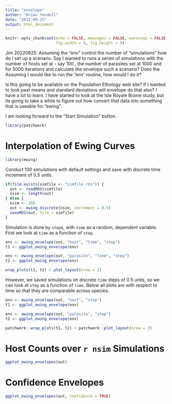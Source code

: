 ```yaml
---
title: "envelope"
author: "Brian Yandell"
date: "2022-09-25"
output: html_document
---
```


```r
knitr::opts_chunk$set(echo = FALSE, messages = FALSE, warnings = FALSE,
                      fig.width = 9, fig.height = 9)
```

Jim 20220925:
Assuming the “env” control the number of “simulations” how do I set up a scenario. Say I wanted to runs a series of simulations with the  number of hosts set at - say 100 , the number of parasites set at 1000 and  for 5000 iterations and calculate the envelope such a scenario? Does the Assuming I would like to run the “env’ routine, how would I do it?

Is this going to be available on the Population Ethology web site? If I wanted to look past means and standard deviations will envelope do that also? I have a lot to learn. I have started to look at the Isle Royale Biome study, but its going to take a while to figure out how convert that data into something that is useable for “ewing”.

I am looking forward to the “Start Simulation” button.

```r
library(patchwork)
```

# Interpolation of Ewing Curves


```r
library(ewing)
```

Conduct 100 simulations with default settings and save with discrete time increment of 0.5 units.

```r
if(file.exists(simfile <- "simfile.rds")) {
  out <- readRDS(simfile)
  nsim <- length(out)
} else {
  nsim <- 100
  out <- ewing_discrete(nsim, increment = 0.5)
  saveRDS(out, file = simfile)
} 
```

Simulation is done by `step`s, with `time` as a random, dependent variable. 
First we look at `time` as a function of `step`.

```r
env <- ewing_envelope(out, "host", "time", "step")
t1 <- ggplot_ewing_envelope(env)
```

```r
env <- ewing_envelope(out, "parasite", "time", "step")
t2 <- ggplot_ewing_envelope(env)
```

```r
wrap_plots(t1, t2) + plot_layout(nrow = 2)
```

However, we saved simulations on discrete `time` steps of 0.5 units,
so we can look at `step` as a function of `time`.
Below all plots are with respect to time so that they are comparable across species.

```r
env <- ewing_envelope(out, "host", "step")
t1 <- ggplot_ewing_envelope(env)
```

```r
env <- ewing_envelope(out, "parasite", "step")
t2 <- ggplot_ewing_envelope(env)
```

```r
patchwork::wrap_plots(t1, t2) + patchwork::plot_layout(nrow = 2)
```

# Host Counts over `r nsim` Simulations

```r
ggplot_ewing_envelopes(out)
```

# Confidence Envelopes

```r
ggplot_ewing_envelopes(out, confidence = TRUE)
```

